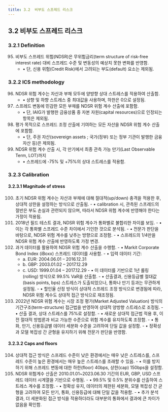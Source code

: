 ```yaml
---
title: 3.2  비부도 스프레드 리스크 
---
```

## 3.2  비부도 스프레드 리스크 
### 3.2.1  Definition
95. 비부도 스프레드 위험(NDSR)은 무위험금리(term structure of risk-free interest rate) 대비 스프레드 수준 및 변동성의 예상치 못한 변화를 반영함.
    - • 단, 신용 위험(Credit Risk)에서 고려되는 부도(default) 요소는 제외됨.

### 3.2.2  ICS methodology
96. NDSR 위험 계수는 자산과 부채 모두에 양방향 상대 스트레스를 적용하여 산출함.
    - • 상향 및 하향 스트레스 중 최대값을 사용하며, 하한은 0으로 설정됨.
97. 스프레드 변동에 민감한 모든 부채를 NDSR 위험 계수 산출에 포함함.
    - • 단, IAIG가 발행한 금융상품 중 자본 자원(capital resources)으로 인정되는 항목은 제외됨.
98. 평가 목적으로 스프레드 조정 산출에 기여하는 모든 자산을 NDSR 위험 계수 산출에 포함함.
    - • 단, 주권 자산(sovereign assets ; 국가(정부) 또는 정부 기관이 발행한 금융 자산 등)은 제외됨.
99. NDSR 위험 계수 산출 시, 각 만기에서 최종 관측 가능 만기(Last Observable Term, LOT)까지
    - • 스프레드에 -75% 및 +75%의 상대 스트레스를 적용함.

### 3.2.3  Calibration
#### 3.2.3.1  Magnitude of stress
100. 초기 NDSR 위험 계수는 자산과 부채에 대해 절대적(up/down) 충격을 적용한 후, 상대적 상한을 설정하는 방식으로 산출됨.
    - • calibration 시, 관측된 스프레드의 절반은 부도 손실과 관련되지 않으며, 따라서 NDSR 위험 계수에 반영해야 한다는 가정이 적용됨.
101. 2018년 필드 테스트 결과, NDSR 위험 계수가 통화별로 불합리한 차이를 보임.
    - • 이는 각 통화별 스프레드 수준 차이에서 기인한 것으로 분석됨.
    - • 전문가 판단을 바탕으로,<GTooltipIcon desc="다양한 연구들이 디폴트에 기인한 스프레드 비율에 대해 매우 상이한 결과를 보였음. 예를 들어, “The Components of Corporate Credit Spreads: Default, Recovery, Tax, Jumps, Liquidity, and Market Factors”에서는 5%에 불과한 비율을 제시하는 반면, “Dissecting Corporate Bonds and CDS Spreads”에서는 47%에 달하는 비율을 제시함. 또한, 이 비율은 시간에 따라 강하게 변동하는 것으로 보임. “Default risk in corporate yield spreads”에서는 특정 기간 동안 Baa 채권의 경우 디폴트 리스크 비율이 73.79%에 이를 수 있다고 언급함."/> NDSR 위험 계수를 낮추는 방향으로 조정함.
    - • 스프레드의 1/4만을 NDSR 위험 계수 산출에 반영하도록 가정 변경.
102. 과거 데이터를 활용하여 NDSR 위험 계수 산출을 수행함.
    - • Markit Corporate Bond Index (iBoxx) 스프레드 데이터를 사용함.
    - • 입력 데이터 기간:
      - a. EUR: 2004.06.01 – 2016.12.31
      - b. GBP: 2003.01.02 – 2017.12.29
      - c. USD: 1999.01.04 – 2017.12.29
    -  • 이 데이터를 기반으로 1년 롤링(rolling) 방식으로 99.5% VaR을 산출함.
    -  • 산출결과, 신용등급별 절대값(basis points, bps) 스트레스가 도출되었으나, 통화나 만기 등과는 무관하게 설정됨.
    -  • 할인율 산정 방식이 상대적 스프레드 조정 방식으로 변경됨에 따라, NDSR 위험 계수도 상대적 접근 방식으로 재조정됨.
103. 2022년 NDSR 위험 계수는 시장 조정 평가(Market Adjusted Valuation) 방식의 기간구조(term-structure) 접근법을 반영하여 상대적 양방향 스트레스로 조정됨.
    - • 산출 결과, 상대 스트레스를 75%로 설정함.
    - • 새로운 상대적 접근법 적용 후, 이전 절대적 방법론과 비교 가능한 수준으로 위험 계수를 유지하도록 조정함.
    - • 통화, 만기, 신용등급별 데이터 세분화 수준을 고려하여 단일 값을 설정함.
    - • 정확성과 모델 복잡성 간 균형을 유지하기 위해 전문가 판단을 반영함.

#### 3.2.3.2  Caps and floors
104. 상대적 접근 방식은 스프레드 수준이 낮은 환경에서는 매우 낮은 스트레스를, 스프레드 수준이 높은 환경에서는 매우 높은 스트레스를 초래할 수 있음.
    - • 이를 방지하기 위해 스프레드 변동에 대한 하한(floor) 40bps, 상한(cap) 150bps을 설정함.
105. NDSR 위험계수 산출은 2010.01.01~2023.06.30 기간의 EUR, GBP, USD 스프레드 데이터 시계열을 기반으로 수행됨.
    - • 99.5% 및 0.5% 분위수를 산출하여 스트레스 계수를 조정함.
    - • 정확성 유지, 데이터의 제한된 세분화, 모델 복잡성 간 균형을 고려하여 모든 만기, 통화, 신용등급에 대해 단일 값을 적용함.
    - • 추가 분석 결과, 더 세분화된 접근 방식을 적용하더라도 대부분의 통화에서 결과에 큰 차이가 없음을 확인함.
